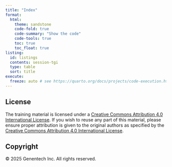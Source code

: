 ```yaml
---
title: "Index"
format:
  html:
    theme: sandstone
    code-fold: true
    code-summary: "Show the code"
    code-tools: true
    toc: true
    toc_float: true
listing:
  id: listings
  contents: session-tgi
  type: table
  sort: title
execute:
  freeze: auto # see https://quarto.org/docs/projects/code-execution.html#using-freeze
---
```



::: {#listings}
:::

## License

The training material is licensed under a [Creative Commons Attribution 4.0 International License](https://creativecommons.org/licenses/by/4.0/).
If you wish to reuse any part of this material, please ensure proper attribution is given to the original authors as specified by the [Creative Commons Attribution 4.0 International License](https://creativecommons.org/licenses/by/4.0/).

## Copyright

&copy; 2025 Genentech Inc. All rights reserved.
